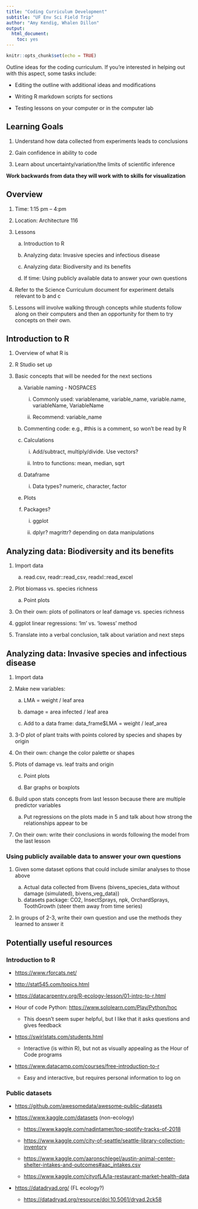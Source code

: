```yaml
---
title: "Coding Curriculum Development"
subtitle: "UF Env Sci Field Trip"
author: "Amy Kendig, Whalen Dillon"
output: 
  html_document:
    toc: yes
---
```


```r
knitr::opts_chunk$set(echo = TRUE)
```

Outline ideas for the coding curriculum. If you're
interested in helping out with this aspect, some tasks include:

-   Editing the outline with additional ideas and modifications

-   Writing R markdown scripts for sections

-   Testing lessons on your computer or in the computer lab

## Learning Goals

1.  Understand how data collected from experiments leads to conclusions

2.  Gain confidence in ability to code

3.  Learn about uncertainty/variation/the limits of scientific inference

**Work backwards from data they will work with to skills for visualization**

## Overview

1.  Time: 1:15 pm -- 4:pm

2.  Location: Architecture 116

3.  Lessons

    a.  Introduction to R

    b.  Analyzing data: Invasive species and infectious disease

    c.  Analyzing data: Biodiversity and its benefits

    d.  If time: Using publicly available data to answer your own
        questions

4.  Refer to the Science Curriculum document for experiment details
    relevant to b and c

5.  Lessons will involve walking through concepts while students follow
    along on their computers and then an opportunity for them to try
    concepts on their own.

## Introduction to R

1.  Overview of what R is

2.  R Studio set up

3.  Basic concepts that will be needed for the next sections

    a.  Variable naming - NOSPACES
    
        i. Commonly used: variablename, variable_name, variable.name, variableName, VariableName
        
        ii. Recommend: variable_name 
    
    b.  Commenting code: e.g., #this is a comment, so won't be read by R
    
    c.  Calculations
    
        i. Add/subtract, multiply/divide. Use vectors?
        
        ii. Intro to functions: mean, median, sqrt

    d.  Dataframe
    
        i. Data types? numeric, character, factor

    e.  Plots

    f.  Packages?

        i.  ggplot
        
        ii. dplyr? magrittr? depending on data manipulations

## Analyzing data: Biodiversity and its benefits

1.  Import data

    a. read.csv, readr::read_csv, readxl::read_excel

2.  Plot biomass vs. species richness

    a.  Point plots

3.  On their own: plots of pollinators or leaf damage vs. species
    richness

4.  ggplot linear regressions: 'lm' vs. 'lowess' method

5.  Translate into a verbal conclusion, talk about variation and next
    steps

## Analyzing data: Invasive species and infectious disease

1.  Import data

2.  Make new variables:

    a.  LMA = weight / leaf area

    b.  damage = area infected / leaf area
    
    c.  Add to a data frame: data_frame$LMA = weight / leaf_area

3.  3-D plot of plant traits with points colored by species and shapes
    by origin

4.  On their own: change the color palette or shapes

5.  Plots of damage vs. leaf traits and origin

    c.  Point plots

    d.  Bar graphs or boxplots

6.  Build upon stats concepts from last lesson because there are
    multiple predictor variables
    
    a. Put regressions on the plots made in 5 and talk about how strong the relationships appear to be

7.  On their own: write their conclusions in words following the model
    from the last lesson

### Using publicly available data to answer your own questions

1.  Given some dataset options that could include similar analyses to
    those above
    
    a. Actual data collected from Bivens (bivens_species_data without damage (simulated), bivens_veg_data))
    b. datasets package: CO2, InsectSprays, npk, OrchardSprays, ToothGrowth (steer them away from time series)

2.  In groups of 2-3, write their own question and use the methods they
    learned to answer it

## Potentially useful resources

### Introduction to R

-   <https://www.rforcats.net/>

-   <http://stat545.com/topics.html>

-   <https://datacarpentry.org/R-ecology-lesson/01-intro-to-r.html>

-   Hour of code Python: <https://www.sololearn.com/Play/Python/hoc>

    -   This doesn't seem super helpful, but I like that it asks
        questions and gives feedback

-   <https://swirlstats.com/students.html>

    -   Interactive (is within R), but not as visually appealing as the
        Hour of Code programs

-   <https://www.datacamp.com/courses/free-introduction-to-r>

    -   Easy and interactive, but requires personal information to log
        on

### Public datasets

-   <https://github.com/awesomedata/awesome-public-datasets>

-   <https://www.kaggle.com/datasets> (non-ecology)

    -   <https://www.kaggle.com/nadintamer/top-spotify-tracks-of-2018>

    -   <https://www.kaggle.com/city-of-seattle/seattle-library-collection-inventory>

    -   <https://www.kaggle.com/aaronschlegel/austin-animal-center-shelter-intakes-and-outcomes#aac_intakes.csv>

    -   <https://www.kaggle.com/cityofLA/la-restaurant-market-health-data>

-   <https://datadryad.org/> (FL ecology?)

    -   <https://datadryad.org/resource/doi:10.5061/dryad.2ck58>
